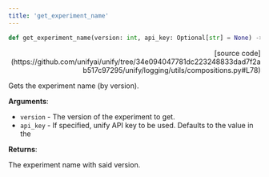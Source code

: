 ```yaml
---
title: 'get_experiment_name'
---
```


```python
def get_experiment_name(version: int, api_key: Optional[str] = None) -> str:
```

<p align="right">[source code](https://github.com/unifyai/unify/tree/34e094047781dc223248833dad7f2ab517c97295/unify/logging/utils/compositions.py#L78)</p>

Gets the experiment name (by version).

**Arguments**:

- `version` - The version of the experiment to get.
- `api_key` - If specified, unify API key to be used. Defaults to the value in the



**Returns**:

The experiment name with said version.